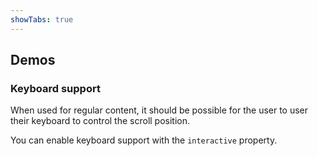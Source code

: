 ```yaml
---
showTabs: true
---
```



## Demos

### Keyboard support

When used for regular content, it should be possible for the user to user their keyboard to control the scroll position.

You can enable keyboard support with the `interactive` property.

<ScrollViewInteractive />
